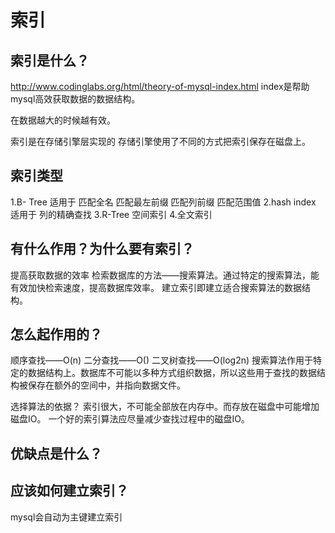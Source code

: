 = 索引 =

== 索引是什么？ ==
[[http://www.codinglabs.org/html/theory-of-mysql-index.html]]
index是帮助mysql高效获取数据的数据结构。

在数据越大的时候越有效。

索引是在存储引擎层实现的
存储引擎使用了不同的方式把索引保存在磁盘上。

== 索引类型 ==
1.B- Tree
适用于
匹配全名
匹配最左前缀
匹配列前缀
匹配范围值
2.hash index
适用于
列的精确查找
3.R-Tree
空间索引
4.全文索引

== 有什么作用？为什么要有索引？ ==
提高获取数据的效率
检索数据库的方法——搜索算法。通过特定的搜索算法，能有效加快检索速度，提高数据库效率。
建立索引即建立适合搜索算法的数据结构。

== 怎么起作用的？ ==
顺序查找——O(n)
二分查找——O()
二叉树查找——O(log2n)
搜索算法作用于特定的数据结构上。数据库不可能以多种方式组织数据，所以这些用于查找的数据结构被保存在额外的空间中，并指向数据文件。

选择算法的依据？
索引很大，不可能全部放在内存中。而存放在磁盘中可能增加磁盘IO。
一个好的索引算法应尽量减少查找过程中的磁盘IO。

== 优缺点是什么？ ==

== 应该如何建立索引？ ==
mysql会自动为主键建立索引


